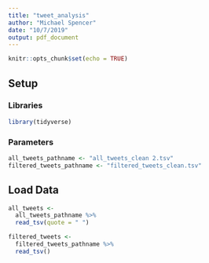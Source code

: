 ```yaml
---
title: "tweet_analysis"
author: "Michael Spencer"
date: "10/7/2019"
output: pdf_document
---
```


```r
knitr::opts_chunk$set(echo = TRUE)
```

## Setup

### Libraries
```r
library(tidyverse)
```

###  Parameters
```r
all_tweets_pathname <- "all_tweets_clean 2.tsv"
filtered_tweets_pathname <- "filtered_tweets_clean.tsv"
```

## Load Data
```r
all_tweets <-
  all_tweets_pathname %>%
  read_tsv(quote = " ")

filtered_tweets <-
  filtered_tweets_pathname %>% 
  read_tsv()
```

